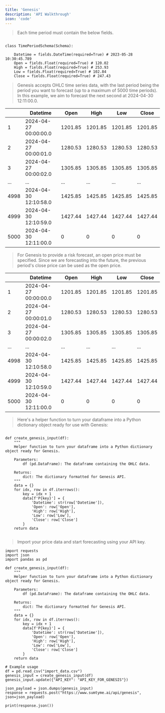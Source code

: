 ```yaml
---
title: 'Genesis'
description: 'API Walkthrough'
icon: 'code'
---
```


> Each time period must contain the below fields.

```

class TimePeriodSchema(Schema):
    
    Datetime = fields.DateTime(required=True) # 2023-05-28 10:30:45.789
    Open = fields.Float(required=True) # 120.02
    High = fields.Float(required=True) # 253.93
    Low = fields.Float(required=True) # 102.84
    Close = fields.Float(required=True) # 247.43

```

> Genesis accepts OHLC time series data, with the last period being the period you want to forecast (up to a maximum of 5000 time periods). In this example, we aim to forecast the next second at 2024-04-30 12:11:00.0.

| | Datetime | Open | High | Low | Close |
|---|---|---|---|---|---|
| 1 | 2024-04-27 00:00:00.0 | 1201.85 | 1201.85 | 1201.85 | 1201.85 |
| 2 | 2024-04-27 00:00:01.0 | 1280.53 | 1280.53 | 1280.53 | 1280.53 |
| 3 | 2024-04-27 00:00:02.0 | 1305.85 | 1305.85 | 1305.85 | 1305.85 |
| ... | ... | ... | ... | ... | ... |
| 4998 | 2024-04-30 12:10:58.0 | 1425.85 | 1425.85 | 1425.85 | 1425.85 |
| 4999 | 2024-04-30 12:10:59.0 | 1427.44 | 1427.44 | 1427.44 | 1427.44 |
| 5000 | 2024-04-30 12:11:00.0 | 0 | 0 | 0 | 0 |

> For Genesis to provide a risk forecast, an open price must be specified. Since we are forecasting into the future, the previous period's close price can be used as the open price.

| | Datetime | Open | High | Low | Close |
|---|---|---|---|---|---|
| 1 | 2024-04-27 00:00:00.0 | 1201.85 | 1201.85 | 1201.85 | 1201.85 |
| 2 | 2024-04-27 00:00:01.0 | 1280.53 | 1280.53 | 1280.53 | 1280.53 |
| 3 | 2024-04-27 00:00:02.0 | 1305.85 | 1305.85 | 1305.85 | 1305.85 |
| ... | ... | ... | ... | ... | ... |
| 4998 | 2024-04-30 12:10:58.0 | 1425.85 | 1425.85 | 1425.85 | 1425.85 |
| 4999 | 2024-04-30 12:10:59.0 | 1427.44 | 1427.44 | 1427.44 | 1427.44 |
| 5000 | 2024-04-30 12:11:00.0 | 0 | 0 | 0 | 0 |




> Here's a helper function to turn your dataframe into a Python dictionary object ready for use with Genesis:

```

def create_genesis_input(df):
    """
    Helper function to turn your dataframe into a Python dictionary object ready for Genesis.

    Parameters:
        df (pd.DataFrame): The dataframe containing the OHLC data.

    Returns:
        dict: The dictionary formatted for Genesis API.
    """
    data = {}
    for idx, row in df.iterrows():
        key = idx + 1
        data[f'P{key}'] = {
            'Datetime': str(row['Datetime']),
            'Open': row['Open'],
            'High': row['High'],
            'Low': row['Low'],
            'Close': row['Close']
        }
    return data


```


> Import your price data and start forecasting using your API key.


```
import requests
import json
import pandas as pd

def create_genesis_input(df):
    """
    Helper function to turn your dataframe into a Python dictionary object ready for Genesis.

    Parameters:
        df (pd.DataFrame): The dataframe containing the OHLC data.

    Returns:
        dict: The dictionary formatted for Genesis API.
    """
    data = {}
    for idx, row in df.iterrows():
        key = idx + 1
        data[f'P{key}'] = {
            'Datetime': str(row['Datetime']),
            'Open': row['Open'],
            'High': row['High'],
            'Low': row['Low'],
            'Close': row['Close']
        }
    return data

# Example usage
df = pd.read_csv("import_data.csv")
genesis_input = create_genesis_input(df)
genesis_input.update({"API_KEY": "API_KEY_FOR_GENESIS"})

json_payload = json.dumps(genesis_input)
response = requests.post("https://www.sumtyme.ai/api/genesis", json=json_payload)

print(response.json())

```